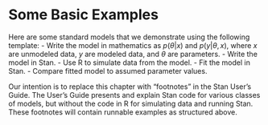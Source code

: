 # Some Basic Examples

Here are some standard models that we demonstrate using the following template:
- Write the model in mathematics as $p(\theta|x)$ and $p(y|\theta,x)$, 
where $x$ are unmodeled data, $y$ are modeled data, and $\theta$ are parameters.
- Write the model in Stan.
- Use R to simulate data from the model.
- Fit the model in Stan.
- Compare fitted model to assumed parameter values.

Our intention is to replace this chapter with "footnotes" in the Stan User's
Guide.  The User's Guide presents and explain Stan code for various classes of
models, but without the code in R for simulating data and running Stan.  These
footnotes will contain runnable examples as structured above.

